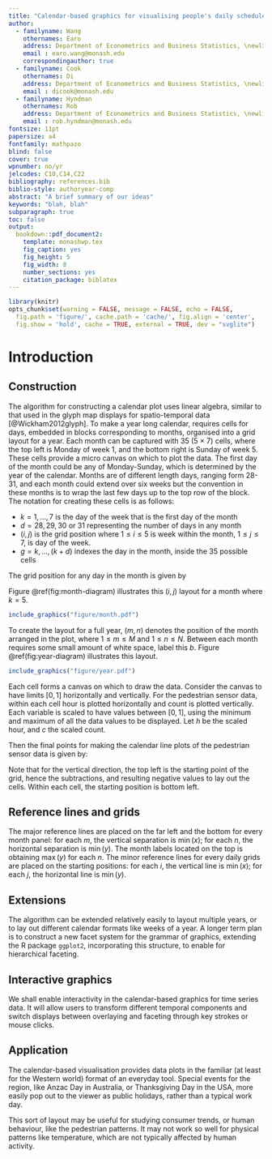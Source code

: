 ```yaml
---
title: "Calendar-based graphics for visualising people's daily schedules"
author:
  - familyname: Wang
    othernames: Earo
    address: Department of Econometrics and Business Statistics, \newline Monash University, VIC 3800 \newline Australia.
    email : earo.wang@monash.edu
    correspondingauthor: true
  - familyname: Cook
    othernames: Di
    address: Department of Econometrics and Business Statistics, \newline Monash University, VIC 3800 \newline Australia.
    email : dicook@monash.edu
  - familyname: Hyndman
    othernames: Rob
    address: Department of Econometrics and Business Statistics, \newline Monash University, VIC 3800 \newline Australia.
    email : rob.hyndman@monash.edu
fontsize: 11pt
papersize: a4
fontfamily: mathpazo
blind: false
cover: true
wpnumber: no/yr
jelcodes: C10,C14,C22
bibliography: references.bib
biblio-style: authoryear-comp
abstract: "A brief summary of our ideas"
keywords: "blah, blah"
subparagraph: true
toc: false
output: 
  bookdown::pdf_document2:
    template: monashwp.tex
    fig_caption: yes
    fig_height: 5
    fig_width: 8
    number_sections: yes
    citation_package: biblatex
---
```


```r
library(knitr)
opts_chunk$set(warning = FALSE, message = FALSE, echo = FALSE,
  fig.path = 'figure/', cache.path = 'cache/', fig.align = 'center', 
  fig.show = 'hold', cache = TRUE, external = TRUE, dev = "svglite")
```

# Introduction

## Construction

The algorithm for constructing a calendar plot uses linear algebra, similar to that used in the glyph map displays for spatio-temporal data [@Wickham2012glyph]. To make a year long calendar, requires cells for days, embedded in blocks corresponding to months, organised into a grid layout for a year. Each month can be captured with 35 (5 $\times$ 7) cells, where the top left is Monday of week 1, and the bottom right is Sunday of week 5. These cells provide a micro canvas on which to plot the data. The first day of the month could be any of Monday-Sunday, which is determined by the year of the calendar. Months are of different length days, ranging form 28-31, and each month could extend over six weeks but the convention in these months is to wrap the last few days up to the top row of the block. The notation for creating these cells is as follows: 

* $k = 1, \dots , 7$ is the day of the week that is the first day of the month
* $d = 28, 29, 30$ or $31$ representing the number of days in any month
* $(i, j)$ is the grid position where $1 \le i \le 5$ is week within the month, $1 \le j \le 7$, is day of the week. 
* $g = k, \dots,(k+d)$ indexes the day in the month, inside the 35 possible cells

The grid position for any day in the month is given by

\begin{equation}
  \begin{aligned}
  i &= \lceil (g \mod 35) / 7\rceil, \\
  j &= g \mod 7. (\#eq:grid)
  \end{aligned}
\end{equation}

Figure \@ref(fig:month-diagram) illustrates this $(i,j)$ layout for a month where $k=5$. 

```r
include_graphics("figure/month.pdf")
```

To create the layout for a full year, $(m, n)$ denotes the position of the month arranged in the plot, where $1 \le m \le M$ and $1 \le n \le N$. Between each month requires some small amount of white space, label this $b$. Figure \@ref(fig:year-diagram) illustrates this  layout.

```r
include_graphics("figure/year.pdf")
```

Each cell forms a canvas on which to draw the data. Consider the canvas to have limits $[0, 1]$ horizontally and vertically. For the pedestrian sensor data, within each cell hour is plotted horizontally and count is plotted vertically. Each variable is scaled to have values between $[0,1]$, using the minimum and maximum of all the data values to be displayed. Let $h$ be the scaled hour, and $c$ the scaled count. 

Then the final points for making the calendar line plots of the pedestrian sensor data is given by:

\begin{equation}
  \begin{aligned}
  x &= i + (i - 1) \times m + (m - 1) \times b + h, \\
  y &= -j - (j - 1) \times n - (n - 1) \times b + c. (\#eq:final)
  \end{aligned}
\end{equation}

Note that for the vertical direction, the top left is the starting point of the grid, hence the subtractions, and resulting negative values to lay out the cells. Within each cell, the starting position is bottom left. 

## Reference lines and grids

The major reference lines are placed on the far left and the bottom for every month panel: for each $m$, the vertical separation is $\min{(x)}$; for each $n$, the horizontal separation is $\min{(y)}$. The month labels located on the top is obtaining $\max{(y)}$ for each $n$. The minor reference lines for every daily grids are placed on the starting positions: for each $i$, the vertical line is $\min{(x)}$; for each $j$, the horizontal line is $\min{(y)}$.

## Extensions

The algorithm can be extended relatively easily to layout multiple years, or to lay out different calendar formats like weeks of a year. A longer term plan is to construct a new facet system for the grammar of graphics, extending the R package `ggplot2`, incorporating this structure, to enable for hierarchical faceting. 

## Interactive graphics

We shall enable interactivity in the calendar-based graphics for time series data. It will allow users to transform different temporal components and switch displays between overlaying and faceting through key strokes or mouse clicks.

## Application

The calendar-based visualisation provides data plots in the familiar (at least for the Western world) format of an everyday tool. Special events for the region, like Anzac Day in Australia, or Thanksgiving Day in the USA, more easily pop out to the viewer as public holidays, rather than a typical work day. 

This sort of layout may be useful for studying consumer trends, or human behaviour, like the pedestrian patterns. It may not work so well for physical patterns like temperature, which are not typically affected by human activity.
